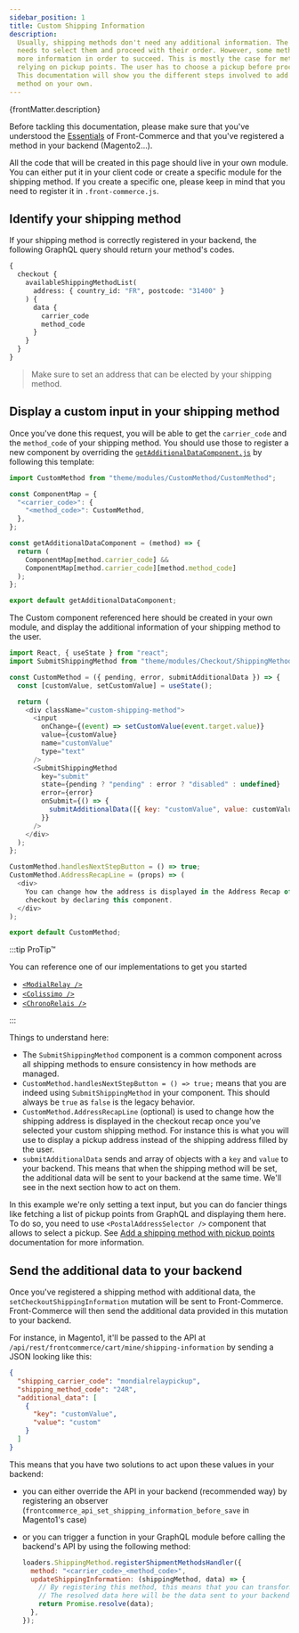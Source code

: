 ```yaml
---
sidebar_position: 1
title: Custom Shipping Information
description:
  Usually, shipping methods don't need any additional information. The user only
  needs to select them and proceed with their order. However, some methods need
  more information in order to succeed. This is mostly the case for methods
  relying on pickup points. The user has to choose a pickup before proceeding.
  This documentation will show you the different steps involved to add such a
  method on your own.
---
```


<p>{frontMatter.description}</p>

Before tackling this documentation, please make sure that you've understood the
[Essentials](/docs/2.x/essentials/installation) of Front-Commerce and that
you've registered a method in your backend (Magento2…).

All the code that will be created in this page should live in your own module.
You can either put it in your client code or create a specific module for the
shipping method. If you create a specific one, please keep in mind that you need
to register it in `.front-commerce.js`.

## Identify your shipping method

If your shipping method is correctly registered in your backend, the following
GraphQL query should return your method's codes.

```graphql
{
  checkout {
    availableShippingMethodList(
      address: { country_id: "FR", postcode: "31400" }
    ) {
      data {
        carrier_code
        method_code
      }
    }
  }
}
```

> Make sure to set an address that can be elected by your shipping method.

## Display a custom input in your shipping method

Once you've done this request, you will be able to get the `carrier_code` and
the `method_code` of your shipping method. You should use those to register a
new component by overriding the
[`getAdditionalDataComponent.js`](https://gitlab.blackswift.cloud/front-commerce/front-commerce/-/blob/784684ce56cca69ca5c2e42d5d421a8c0b4bb9c3/src/web/theme/modules/Checkout/ShippingMethod/AdditionalShippingInformation/getAdditionalDataComponent.js)
by following this template:

```js title="theme/modules/Checkout/ShippingMethod/AdditionalShippingInformation/getAdditionalDataComponent.js"
import CustomMethod from "theme/modules/CustomMethod/CustomMethod";

const ComponentMap = {
  "<carrier_code>": {
    "<method_code>": CustomMethod,
  },
};

const getAdditionalDataComponent = (method) => {
  return (
    ComponentMap[method.carrier_code] &&
    ComponentMap[method.carrier_code][method.method_code]
  );
};

export default getAdditionalDataComponent;
```

The Custom component referenced here should be created in your own module, and
display the additional information of your shipping method to the user.

```js title='theme/modules/CustomMethod/CustomMethod.js'
import React, { useState } from "react";
import SubmitShippingMethod from "theme/modules/Checkout/ShippingMethod/SubmitShippingMethod/SubmitShippingMethod";

const CustomMethod = ({ pending, error, submitAdditionalData }) => {
  const [customValue, setCustomValue] = useState();

  return (
    <div className="custom-shipping-method">
      <input
        onChange={(event) => setCustomValue(event.target.value)}
        value={customValue}
        name="customValue"
        type="text"
      />
      <SubmitShippingMethod
        key="submit"
        state={pending ? "pending" : error ? "disabled" : undefined}
        error={error}
        onSubmit={() => {
          submitAdditionalData([{ key: "customValue", value: customValue }]);
        }}
      />
    </div>
  );
};

CustomMethod.handlesNextStepButton = () => true;
CustomMethod.AddressRecapLine = (props) => (
  <div>
    You can change how the address is displayed in the Address Recap of the
    checkout by declaring this component.
  </div>
);

export default CustomMethod;
```

:::tip ProTip™

You can reference one of our implementations to get you started

- [`<ModialRelay />`](https://gitlab.blackswift.cloud/front-commerce/front-commerce/-/blob/784684ce56cca69ca5c2e42d5d421a8c0b4bb9c3/modules/shipping-mondialrelay/web/theme/modules/MondialRelay/MondialRelay.js)
- [`<Colissimo />`](https://gitlab.blackswift.cloud/front-commerce/front-commerce/-/blob/784684ce56cca69ca5c2e42d5d421a8c0b4bb9c3/modules/shipping-colissimo-magento2/web/theme/modules/Colissimo/Colissimo.js)
- [`<ChronoRelais />`](https://gitlab.blackswift.cloud/front-commerce/front-commerce/-/blob/784684ce56cca69ca5c2e42d5d421a8c0b4bb9c3/modules/shipping-chronorelais/web/theme/modules/ChronoRelais/ChronoRelais.js)

:::

Things to understand here:

- The `SubmitShippingMethod` component is a common component across all shipping
  methods to ensure consistency in how methods are managed.
- `CustomMethod.handlesNextStepButton = () => true;` means that you are indeed
  using `SubmitShippingMethod` in your component. This should always be `true`
  as `false` is the legacy behavior.
- `CustomMethod.AddressRecapLine` (optional) is used to change how the shipping
  address is displayed in the checkout recap once you've selected your custom
  shipping method. For instance this is what you will use to display a pickup
  address instead of the shipping address filled by the user.
- `submitAdditionalData` sends and array of objects with a `key` and `value` to
  your backend. This means that when the shipping method will be set, the
  additional data will be sent to your backend at the same time. We'll see in
  the next section how to act on them.

In this example we're only setting a text input, but you can do fancier things
like fetching a list of pickup points from GraphQL and displaying them here. To
do so, you need to use `<PostalAddressSelector />` component that allows to
select a pickup. See
[Add a shipping method with pickup points](/docs/2.x/advanced/shipping/add-new-shipping-data-in-graphql)
documentation for more information.

## Send the additional data to your backend

Once you've registered a shipping method with additional data, the
`setCheckoutShippingInformation` mutation will be sent to Front-Commerce.
Front-Commerce will then send the additional data provided in this mutation to
your backend.

For instance, in Magento1, it'll be passed to the API at
`/api/rest/frontcommerce/cart/mine/shipping-information` by sending a JSON
looking like this:

```json
{
  "shipping_carrier_code": "mondialrelaypickup",
  "shipping_method_code": "24R",
  "additional_data": [
    {
      "key": "customValue",
      "value": "custom"
    }
  ]
}
```

This means that you have two solutions to act upon these values in your backend:

- you can either override the API in your backend (recommended way) by
  registering an observer
  (`frontcommerce_api_set_shipping_information_before_save` in Magento1's case)
- or you can trigger a function in your GraphQL module before calling the
  backend's API by using the following method:

  ```js
  loaders.ShippingMethod.registerShipmentMethodsHandler({
    method: "<carrier_code>_<method_code>",
    updateShippingInformation: (shippingMethod, data) => {
      // By registering this method, this means that you can transform the data or send a different request before calling the backend's API.
      // The resolved data here will be the data sent to your backend in the base API
      return Promise.resolve(data);
    },
  });
  ```
